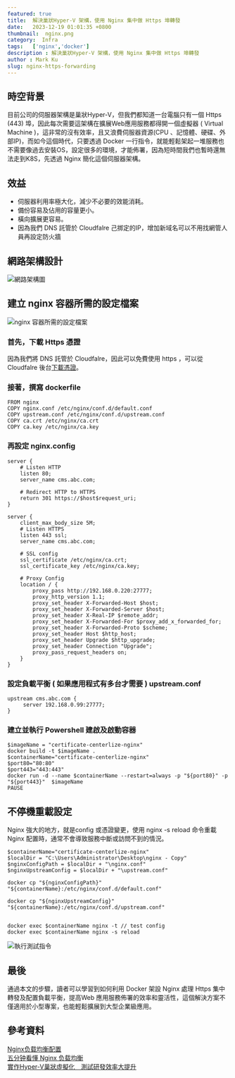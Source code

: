 ```yaml
---
featured: true
title:  解決巢狀Hyper-V 架構，使用 Nginx 集中做 Https 埠轉發
date:   2023-12-19 01:01:35 +0800
thumbnail:  nginx.png
category:  Infra
tags:   ['nginx','docker']
description : 解決巢狀Hyper-V 架構，使用 Nginx 集中做 Https 埠轉發
author : Mark Ku
slug: nginx-https-forwarding
---
```

## 時空背景
目前公司的伺服器架構是巢狀Hyper-V，但我們都知道一台電腦只有一個 Https (443) 埠，因此每次需要這架構在擴展Web應用服務都得開一個虛擬器 ( Virtual Machine )，這非常的沒有效率，且又浪費伺服器資源(CPU 、記憶體、硬碟、外部IP)，而如今這個時代，只要透過 Docker 一行指令，就能輕鬆架起一堆服務也不需要像過去安裝OS，設定很多的環境，才能佈署，因為短時間我們也暫時還無法走到K8S，先透過 Nginx 簡化這個伺服器架構。

## 效益
* 伺服器利用率極大化，減少不必要的效能消耗。
* 備份容易及佔用的容量更小。
* 橫向擴展更容易。
* 因為我們 DNS 託管於 Cloudfalre 己挷定的IP，增加新域名可以不用找網管人員再設定防火牆

## 網路架構設計
![網路架構圖](1.png)

## 建立 nginx 容器所需的設定檔案
![nginx 容器所需的設定檔案](2.png)


### 首先，下載 Https 憑證
因為我們將 DNS 託管於 Cloudfalre，因此可以免費使用 https ，可以從 Cloudfalre 後台[下載憑證](https://developers.cloudflare.com/ssl/client-certificates/create-a-client-certificate/)。

### 接著，撰寫 dockerfile 

```
FROM nginx
COPY nginx.conf /etc/nginx/conf.d/default.conf
COPY upstream.conf /etc/nginx/conf.d/upstream.conf
COPY ca.crt /etc/nginx/ca.crt
COPY ca.key /etc/nginx/ca.key

```

### 再設定 nginx.config 
```
server {
    # Listen HTTP
    listen 80;
    server_name cms.abc.com;

    # Redirect HTTP to HTTPS
    return 301 https://$host$request_uri;
}

server {
    client_max_body_size 5M;
    # Listen HTTPS
    listen 443 ssl;
    server_name cms.abc.com;

    # SSL config
    ssl_certificate /etc/nginx/ca.crt;
    ssl_certificate_key /etc/nginx/ca.key;

    # Proxy Config
    location / {
        proxy_pass http://192.168.0.220:27777;
        proxy_http_version 1.1;
        proxy_set_header X-Forwarded-Host $host;
        proxy_set_header X-Forwarded-Server $host;
        proxy_set_header X-Real-IP $remote_addr;
        proxy_set_header X-Forwarded-For $proxy_add_x_forwarded_for;
        proxy_set_header X-Forwarded-Proto $scheme;
        proxy_set_header Host $http_host;
        proxy_set_header Upgrade $http_upgrade;
        proxy_set_header Connection "Upgrade";
        proxy_pass_request_headers on;
    }
} 
```

### 設定負載平衡 ( 如果應用程式有多台才需要 ) upstream.conf 

```
upstream cms.abc.com {
     server 192.168.0.99:27777;
}
```

### 建立並執行 Powershell 建啟及啟動容器
```
$imageName = "certificate-centerlize-nginx"
docker build -t $imageName . 
$containerName="certificate-centerlize-nginx"
$port80="80:80"
$port443="443:443"
docker run -d --name $containerName --restart=always -p "${port80}" -p "${port443}"  $imageName 
PAUSE
```
## 不停機重載設定
Nginx 強大的地方，就是config 或憑證變更，使用 nginx -s reload 命令重載 Nginx 配置時，通常不會導致服務中斷或訪問不到的情況。

```
$containerName="certificate-centerlize-nginx"
$localDir = "C:\Users\Administrator\Desktop\nginx - Copy"
$nginxConfigPath = $localDir + "\nginx.conf"
$nginxUpstreamConfig = $localDir + "\upstream.conf"

docker cp "${nginxConfigPath}" "${containerName}:/etc/nginx/conf.d/default.conf"

docker cp "${nginxUpstreamConfig}" "${containerName}:/etc/nginx/conf.d/upstream.conf"


docker exec $containerName nginx -t // test config 
docker exec $containerName nginx -s reload
```
![執行測試指令](3.png)

## 最後
通過本文的步驟，讀者可以學習到如何利用 Docker 架設 Nginx 處理 Https 集中轉發及配置負載平衡，提高Web 應用服務佈署的效率和靈活性，這個解決方案不僅適用於小型專案，也能輕鬆擴展到大型企業級應用。

## 參考資料
[Nginx负载均衡配置](https://blog.csdn.net/xyang81/article/details/51702900)  
[五分钟看懂 Nginx 负载均衡](https://juejin.cn/post/6844904106541203464)  
[實作Hyper-V巢狀虛擬化　測試研發效率大提升](https://www.netadmin.com.tw/netadmin/zh-tw/feature/85DC7EDD93F546AF81E8EBAEE18B8992#google_vignette)  


